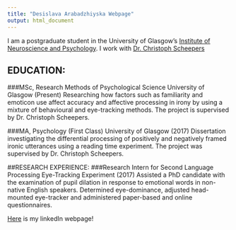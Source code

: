 ```yaml
---
title: "Desislava Arabadzhiyska Webpage"
output: html_document
---
```


I am a postgraduate student in the University of Glasgow's
[Institute of Neuroscience and Psychology](http://www.gla.ac.uk/researchinstitutes/neurosciencepsychology/).
I work with [Dr. Christoph Scheepers](https://www.researchgate.net/profile/Christoph_Scheepers)





## EDUCATION:
###MSc, Research Methods of Psychological Science University of Glasgow (Present)
Researching how factors such as familiarity and emoticon use affect accuracy and affective processing in irony by using a mixture of behavioural and eye-tracking methods. The project is supervised by Dr. Christoph Scheepers.

###MA, Psychology (First Class) University of Glasgow (2017)
Dissertation investigating the differential processing of positively and negatively framed ironic utterances using a reading time experiment. The project was supervised by Dr. Christoph Scheepers.

##RESEARCH EXPERIENCE:
###Research Intern for Second Language Processing Eye-Tracking Experiment (2017)
Assisted a PhD candidate with the examination of pupil dilation in response to emotional words in non-native English speakers. Determined eye-dominance, adjusted head-mounted eye-tracker and administered paper-based and online questionnaires.

[Here](https://uk.linkedin.com/in/desislava-arabadzhiyska-34244a107) is my linkedIn webpage!
